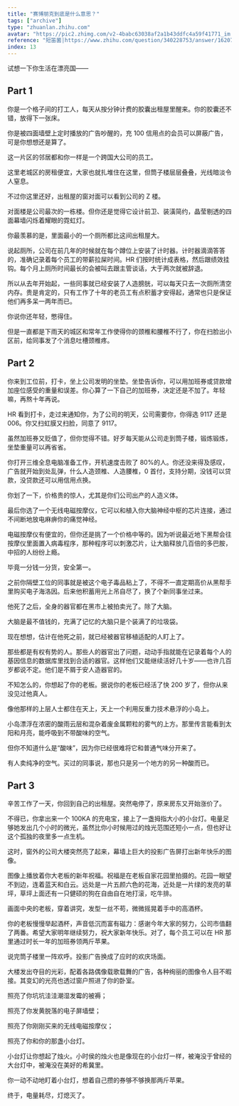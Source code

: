 ```yaml
---
title: "赛博朋克到底是什么意思？"
tags: ["archive"]
type: "zhuanlan.zhihu.com"
avatar: "https://pic2.zhimg.com/v2-4babc63038af2a1b43ddfc4a59f41771_im.jpg"
reference: "短笛菌|https://www.zhihu.com/question/340228753/answer/1620778437"
index: 13
---
```


试想一下你生活在漂亮国——

## Part 1

你是一个格子间的打工人，每天从按分钟计费的胶囊出租屋里醒来。你的胶囊还不错，放得下一张床。

你是被四面墙壁上定时播放的广告吵醒的，充 100 信用点的会员可以屏蔽广告，可是你想想还是算了。

这一片区的邻居都和你一样是一个跨国大公司的员工。

这里老城区的房租便宜，大家也就扎堆住在这里，但筒子楼层层叠叠，光线暗淡令人窒息。

不过你这里还好，出租屋的窗对面可以看到公司的 Z 楼。

对面楼是公司最次的一栋楼。但你还是觉得它设计前卫、装潢简约，晶莹剔透的四面幕墙闪烁着耀眼的霓虹灯。

你最羡慕的是，里面最小的一个厕所都比这间出租屋大。

说起厕所，公司在前几年的时候就在每个蹲位上安装了计时器。计时器滴滴答答的，准确记录着每个员工的带薪拉屎时间。HR 们按时统计成表格，然后跟绩效挂钩。每个月上厕所时间最长的会被叫去跟主管谈话，大于两次就被辞退。

所以从去年开始起，一些同事就已经安装了人造膀胱，可以每天只去一次厕所清空内存。贵是肯定的，只有工作了十年的老员工有点积蓄才安得起，通常也只是保证他们再多呆一两年而已。

你说你还年轻，憋得住。

但是一直都是下雨天的城区和常年工作使得你的颈椎和腰椎不行了，你在扫脸出小区前，给同事发了个消息吐槽颈椎疼。

## Part 2

你来到工位前，打卡，坐上公司发明的坐垫。坐垫告诉你，可以用加班券或贷款增加座位感受的重量和误差。你心算了一下自己的加班券，决定还是不加了。年轻嘛，再熬十年再说。

HR 看到打卡，走过来通知你，为了公司的明天，公司需要你，你得选 9117 还是 006。你又扫虹膜又扫脸，同意了 9117。

虽然加班券又贬值了，但你觉得不错。好歹每天能从公司走到筒子楼，锻炼锻炼，坐垫重量可以再省省。

你打开三维全息电脑准备工作，开机速度击败了 80%的人。你还没来得及感叹，广告就开始到处乱弹，什么人造颈椎、人造腰椎，0 首付，支持分期，没钱可以贷款，没贷款还可以用信用点换。

你划了一下，价格贵的惊人，尤其是你们公司出产的人造义体。

最后你选了一个无线电磁按摩仪，它可以和植入你大脑神经中枢的芯片连接，通过不间断地放电麻痹你的痛觉神经。

电磁按摩仪有便宜的，但你还是挑了一个价格中等的。因为听说最近地下黑帮会往按摩仪里面置入病毒程序，那种程序可以刺激芯片，让大脑释放几百倍的多巴胺，中招的人纷纷上瘾。

毕竟一分钱一分货，安全第一。

之前你隔壁工位的同事就是被这个电子毒品粘上了，不得不一直定期高价从黑帮手里购买电子海洛因。后来他积蓄用光上吊自尽了，换了个新同事坐过来。

他死了之后，全身的器官都在黑市上被拍卖光了。除了大脑。

大脑是最不值钱的，充满了记忆的大脑只是个装满了的垃圾袋。

现在想想，估计在他死之前，就已经被器官移植适配的人盯上了。

那些都是有权有势的人。那些人的器官出了问题，动动手指就能在记录着每个人的基因信息的数据库里找到合适的器官。这样他们又能继续活好几十岁——也许几百岁都说不定。他们是不屑于安人造器官的。

不知怎么的，你想起了你的老板。据说你的老板已经活了快 200 岁了，但你从来没见过他真人。

像他那样的上层人士都住在天上，天上一个利用反重力技术悬浮的小岛上。

小岛漂浮在浓密的酸雨云层和混杂着废金属颗粒的雾气的上方。那里传言能看到太阳和月亮，能呼吸到不带酸味的空气。

但你不知道什么是“酸味”，因为你已经很难将它和普通气味分开来了。

有人卖纯净的空气。买过的同事说，那也只是另一个地方的另一种酸而已。

## Part 3

辛苦工作了一天，你回到自己的出租屋。突然电停了，原来房东又开始涨价了。

不得已，你拿出来一个 100KA 的充电宝，接上了一盏拇指大小的小台灯。电量足够她发出几个小时的微光，虽然比你小时候用过的烛光范围还短小一点，但也好让这个孤独的夜里多一点生机。

这时，窗外的公司大楼突然亮了起来，幕墙上巨大的投影广告屏打出新年快乐的图像。

图像上播放着你大老板的新年祝福。祝福是在老板自家花园里拍摄的。花园一眼望不到边，连着蓝天和白云。远处是一片五颜六色的花海，近处是一片绿的发亮的草坪，草坪上面还有一只健硕的狗在自由自在地打滚，吃牛排。

画面中央的老板，穿着讲究，发型一丝不苟，微微摇晃着手中的高酒杯。

你的老板慢慢举起酒杯，声音低沉而富有磁力：感谢今年大家的努力，公司市值翻了两番。希望大家明年继续努力，祝大家新年快乐。对了，每个员工可以在 HR 那里通过时长一年的加班券领两斤苹果。

说完筒子楼里一阵欢呼。投影广告换成了应时的欢庆场面。

大楼发出夺目的光彩，配着各路偶像载歌载舞的广告，各种绚丽的图像令人目不暇接。其变幻的光亮也透过窗户照进了你的卧室。

照亮了你坑坑洼洼潮湿发霉的被褥；

照亮了你发黄脱落的电子屏墙壁；

照亮了你刚刚买来的无线电磁按摩仪；

照亮了你和你的那盏小台灯。

小台灯让你想起了烛火。小时侯的烛火也是像现在的小台灯一样，被淹没于曾经的大台灯中，被淹没在美好的希冀里。

你一动不动地盯着小台灯，想着自己攒的券够不够换那两斤苹果。

终于，电量耗尽，灯熄灭了。
